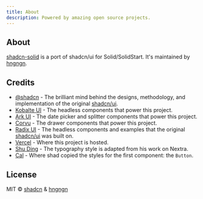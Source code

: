 ```yaml
---
title: About
description: Powered by amazing open source projects.
---
```


## About

[shadcn-solid](https://shadcn-solid.vercel.app) is a port of shadcn/ui for Solid/SolidStart. It's maintained by [hngngn](https://twitter.com/hnggngnn).

## Credits

- [@shadcn](https://twitter.com/shadcn) - The brilliant mind behind the designs, methodology, and implementation of the original [shadcn/ui](https://ui.shadcn.com).
- [Kobalte UI](https://kobalte.dev) - The headless components that power this project.
- [Ark UI](https://ark-ui.com) - The date picker and splitter components that power this project.
- [Corvu](https://corvu.dev) - The drawer components that power this project.
- [Radix UI](https://www.radix-ui.com) - The headless components and examples that the original [shadcn/ui](https://ui.shadcn.com) was built on.
- [Vercel](https://vercel.com) - Where this project is hosted.
- [Shu Ding](https://shud.in) - The typography style is adapted from his work on Nextra.
- [Cal](https://cal.com) - Where shad copied the styles for the first component: the `Button`.

## License

MIT © [shadcn](https://shadcn.com) & [hngngn](https://twitter.com/hnggngnn)
